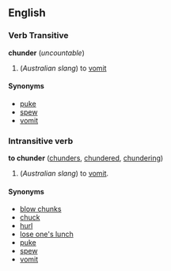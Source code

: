 ==English==
===Verb Transitive===
'''chunder''' (''uncountable'')

#(''Australian slang'') to [[vomit]]

====Synonyms====
*[[puke]]
*[[spew]]
*[[vomit]]

===Intransitive verb===
'''to chunder''' ([[chunders]], [[chundered]], [[chundering]])

#(''Australian slang'') to [[vomit]].

====Synonyms====
*[[blow chunks]]
*[[chuck]]
*[[hurl]]
*[[lose one's lunch]]
*[[puke]]
*[[spew]]
*[[vomit]] <!--there are many more that could be added-->